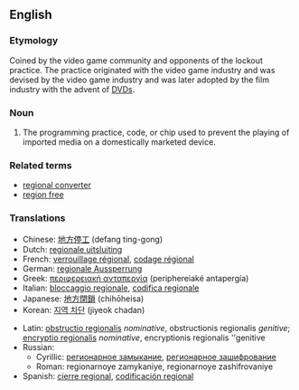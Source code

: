 {{wikipedia}}
==English==

===Etymology===
Coined by the video game community and opponents of the lockout practice. The practice originated with the video game industry and was devised by the video game industry and was later adopted by the film industry with the advent of [[DVD]]s.

===Noun===
{{en-noun|sg=[[regional]] [[lockout]]}}

# The programming practice, code, or chip used to prevent the playing of imported media on a domestically marketed device.

===Related terms===
*[[regional converter]]
*[[region free]]

===Translations===
{{rfc-level|Translations at L3+ (AutoFormat would have corrected level of Related terms)}}
{{trans-top|prevents the playing of imported media on a domestically marketed device}}
*Chinese: [[地方停工]] (defang ting-gong)
*Dutch: [[regionale uitsluiting]]
*French: [[verrouillage régional]], [[codage régional]]
*German: [[regionale Aussperrung]]
*Greek: [[περιφερειακή ανταπεργία]] (periphereiaké antapergía)
*Italian: [[bloccaggio regionale]], [[codifica regionale]]
*Japanese: [[地方閉鎖]] (chihōheisa)
*Korean: [[지역 차단]] (jiyeok chadan)
{{trans-mid}}
*Latin: [[obstructio regionalis]] ''nominative'', obstructionis regionalis ''genitive''; [[encryptio regionalis]] ''nominative'', encryptionis regionalis ''genitive
*Russian:
**Cyrillic: [[регионарное замыкание]], [[регионарное зашифрование]]
**Roman: regionarnoye zamykaniye, regionarnoye zashifrovaniye
*Spanish: [[cierre regional]], [[codificación regional]]
{{trans-bottom}}